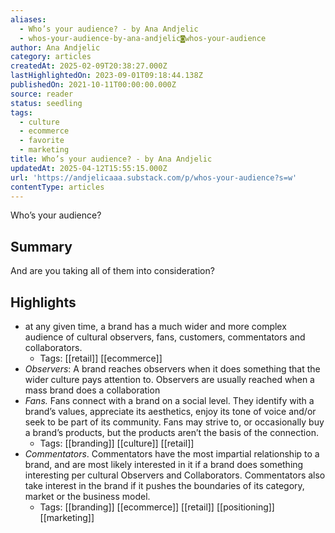```yaml
---
aliases:
  - Who’s your audience? - by Ana Andjelic
  - whos-your-audience-by-ana-andjelic◙whos-your-audience
author: Ana Andjelic
category: articles
createdAt: 2025-02-09T20:38:27.000Z
lastHighlightedOn: 2023-09-01T09:18:44.138Z
publishedOn: 2021-10-11T00:00:00.000Z
source: reader
status: seedling
tags:
  - culture
  - ecommerce
  - favorite
  - marketing
title: Who’s your audience? - by Ana Andjelic
updatedAt: 2025-04-12T15:55:15.000Z
url: 'https://andjelicaaa.substack.com/p/whos-your-audience?s=w'
contentType: articles
---
```

Who’s your audience?

## Summary

And are you taking all of them into consideration?

## Highlights

- at any given time, a brand has a much wider and more complex audience of cultural observers, fans, customers, commentators and collaborators.
    - Tags: [[retail]] [[ecommerce]]
- _Observers_: A brand reaches observers when it does something that the wider culture pays attention to. Observers are usually reached when a mass brand does a collaboration
- _Fans._ Fans connect with a brand on a social level. They identify with a brand’s values, appreciate its aesthetics, enjoy its tone of voice and/or seek to be part of its community. Fans may strive to, or occasionally buy a brand’s products, but the products aren’t the basis of the connection.
    - Tags: [[branding]] [[culture]] [[retail]]
- _Commentators_. Commentators have the most impartial relationship to a brand, and are most likely interested in it if a brand does something interesting per cultural Observers and Collaborators. Commentators also take interest in the brand if it pushes the boundaries of its category, market or the business model.
    - Tags: [[branding]] [[ecommerce]] [[retail]] [[positioning]] [[marketing]]

